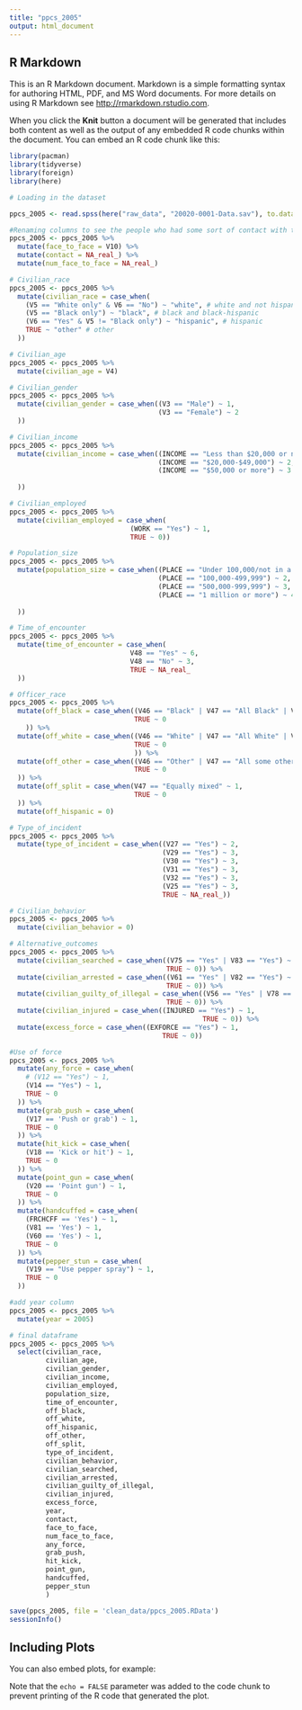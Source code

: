 ```yaml
---
title: "ppcs_2005"
output: html_document
---
```


## R Markdown

This is an R Markdown document. Markdown is a simple formatting syntax for authoring HTML, PDF, and MS Word documents. For more details on using R Markdown see <http://rmarkdown.rstudio.com>.

When you click the **Knit** button a document will be generated that includes both content as well as the output of any embedded R code chunks within the document. You can embed an R code chunk like this:

```r
library(pacman)
library(tidyverse)
library(foreign)
library(here)
```


```r
# Loading in the dataset

ppcs_2005 <- read.spss(here("raw_data", "20020-0001-Data.sav"), to.data.frame=TRUE)
```


```r
#Renaming columns to see the people who had some sort of contact with the police
ppcs_2005 <- ppcs_2005 %>%
  mutate(face_to_face = V10) %>%
  mutate(contact = NA_real_) %>%
  mutate(num_face_to_face = NA_real_)
```


```r
# Civilian_race
ppcs_2005 <- ppcs_2005 %>% 
  mutate(civilian_race = case_when(
    (V5 == "White only" & V6 == "No") ~ "white", # white and not hispanic
    (V5 == "Black only") ~ "black", # black and black-hispanic
    (V6 == "Yes" & V5 != "Black only") ~ "hispanic", # hispanic
    TRUE ~ "other" # other
  ))
```


```r
# Civilian_age
ppcs_2005 <- ppcs_2005 %>% 
  mutate(civilian_age = V4)

```


```r
# Civilian_gender
ppcs_2005 <- ppcs_2005 %>%
  mutate(civilian_gender = case_when((V3 == "Male") ~ 1,
                                     (V3 == "Female") ~ 2
  ))

```


```r
# Civilian_income
ppcs_2005 <- ppcs_2005 %>%
  mutate(civilian_income = case_when((INCOME == "Less than $20,000 or na") ~ 1,
                                     (INCOME == "$20,000-$49,000") ~ 2,
                                     (INCOME == "$50,000 or more") ~ 3
    
  ))

```


```r
# Civilian_employed
ppcs_2005 <- ppcs_2005 %>%
  mutate(civilian_employed = case_when(
                              (WORK == "Yes") ~ 1,
                              TRUE ~ 0))

```


```r
# Population_size
ppcs_2005 <- ppcs_2005 %>%
  mutate(population_size = case_when((PLACE == "Under 100,000/not in a place") ~ 1,
                                     (PLACE == "100,000-499,999") ~ 2,
                                     (PLACE == "500,000-999,999") ~ 3,
                                     (PLACE == "1 million or more") ~ 4,
    
  ))

```


```r
# Time_of_encounter
ppcs_2005 <- ppcs_2005 %>%
  mutate(time_of_encounter = case_when(
                              V48 == "Yes" ~ 6,
                              V48 == "No" ~ 3,
                              TRUE ~ NA_real_
  ))
```


```r
# Officer_race
ppcs_2005 <- ppcs_2005 %>%
  mutate(off_black = case_when((V46 == "Black" | V47 == "All Black" | V47 == "Mostly Black") ~ 1,
                               TRUE ~ 0
    )) %>%
  mutate(off_white = case_when((V46 == "White" | V47 == "All White" | V47 == "Mostly White") ~ 1,
                               TRUE ~ 0
                               )) %>% 
  mutate(off_other = case_when((V46 == "Other" | V47 == "All some other race" | V47 == "Mostly some other race") ~ 1,
                               TRUE ~ 0
  )) %>%
  mutate(off_split = case_when(V47 == "Equally mixed" ~ 1,
                               TRUE ~ 0
  )) %>%
  mutate(off_hispanic = 0)
```


```r
# Type_of_incident
ppcs_2005 <- ppcs_2005 %>%
  mutate(type_of_incident = case_when((V27 == "Yes") ~ 2, 
                                      (V29 == "Yes") ~ 3,
                                      (V30 == "Yes") ~ 3,
                                      (V31 == "Yes") ~ 3,
                                      (V32 == "Yes") ~ 3,
                                      (V25 == "Yes") ~ 3,
                                      TRUE ~ NA_real_))
```


```r
# Civilian_behavior
ppcs_2005 <- ppcs_2005 %>%
  mutate(civilian_behavior = 0)
```


```r
# Alternative_outcomes
ppcs_2005 <- ppcs_2005 %>%
  mutate(civilian_searched = case_when((V75 == "Yes" | V83 == "Yes") ~ 1,
                                       TRUE ~ 0)) %>%
  mutate(civilian_arrested = case_when((V61 == "Yes" | V82 == "Yes") ~ 1,
                                       TRUE ~ 0)) %>%
  mutate(civilian_guilty_of_illegal = case_when((V56 == "Yes" | V78 == "Yes") ~ 1,
                                       TRUE ~ 0)) %>%
  mutate(civilian_injured = case_when((INJURED == "Yes") ~ 1,
                                                TRUE ~ 0)) %>%
  mutate(excess_force = case_when((EXFORCE == "Yes") ~ 1,
                                      TRUE ~ 0))
```


```r
#Use of force 
ppcs_2005 <- ppcs_2005 %>%
  mutate(any_force = case_when(
    # (V12 == "Yes") ~ 1,
    (V14 == "Yes") ~ 1,
    TRUE ~ 0
  )) %>%
  mutate(grab_push = case_when(
    (V17 == 'Push or grab') ~ 1,
    TRUE ~ 0
  )) %>%
  mutate(hit_kick = case_when(
    (V18 == 'Kick or hit') ~ 1,
    TRUE ~ 0
  )) %>%
  mutate(point_gun = case_when(
    (V20 == 'Point gun') ~ 1,
    TRUE ~ 0
  )) %>%
  mutate(handcuffed = case_when(
    (FRCHCFF == 'Yes') ~ 1,
    (V81 == 'Yes') ~ 1,
    (V60 == 'Yes') ~ 1,
    TRUE ~ 0
  )) %>%
  mutate(pepper_stun = case_when(
    (V19 == "Use pepper spray") ~ 1,
    TRUE ~ 0
  ))
```


```r
#add year column
ppcs_2005 <- ppcs_2005 %>%
  mutate(year = 2005)

```


```r
# final dataframe
ppcs_2005 <- ppcs_2005 %>%
  select(civilian_race,
         civilian_age,
         civilian_gender,
         civilian_income,
         civilian_employed,
         population_size,
         time_of_encounter,
         off_black,
         off_white,
         off_hispanic,
         off_other,
         off_split,
         type_of_incident,
         civilian_behavior,
         civilian_searched,
         civilian_arrested,
         civilian_guilty_of_illegal,
         civilian_injured,
         excess_force,
         year,
         contact,
         face_to_face,
         num_face_to_face,
         any_force,
         grab_push, 
         hit_kick,
         point_gun,
         handcuffed,
         pepper_stun
         )
```


```r
save(ppcs_2005, file = 'clean_data/ppcs_2005.RData')
sessionInfo()
```
## Including Plots

You can also embed plots, for example:

Note that the `echo = FALSE` parameter was added to the code chunk to prevent printing of the R code that generated the plot.
